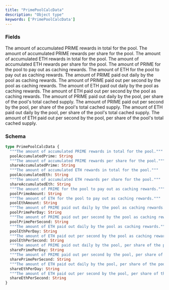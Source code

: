 ```yaml
---
title: "PrimePoolCalcData"
description: "Object type"
keywords: ['PrimePoolCalcData']
---
```


### Fields

<ResponseField name="poolAccumulatedPrime" type="String">
  The amount of accumulated PRIME rewards in total for the pool.
</ResponseField>

<ResponseField name="shareAccumulatedPrime" type="String">
  The amount of accumulated PRIME rewards per share for the pool.
</ResponseField>

<ResponseField name="poolAccumulatedEth" type="String">
  The amount of accumulated ETH rewards in total for the pool.
</ResponseField>

<ResponseField name="shareAccumulatedEth" type="String">
  The amount of accumulated ETH rewards per share for the pool.
</ResponseField>

<ResponseField name="poolPrimeAmount" type="String">
  The amount of PRIME for the pool to pay out as caching rewards.
</ResponseField>

<ResponseField name="poolEthAmount" type="String">
  The amount of ETH for the pool to pay out as caching rewards.
</ResponseField>

<ResponseField name="poolPrimePerDay" type="String">
  The amount of PRIME paid out daily by the pool as caching rewards.
</ResponseField>

<ResponseField name="poolPrimePerSecond" type="String">
  The amount of PRIME paid out per second by the pool as caching rewards.
</ResponseField>

<ResponseField name="poolEthPerDay" type="String">
  The amount of ETH paid out daily by the pool as caching rewards.
</ResponseField>

<ResponseField name="poolEthPerSecond" type="String">
  The amount of ETH paid out per second by the pool as caching rewards.
</ResponseField>

<ResponseField name="sharePrimePerDay" type="String">
  The amount of PRIME paid out daily by the pool, per share of the pool's total cached supply.
</ResponseField>

<ResponseField name="sharePrimePerSecond" type="String">
  The amount of PRIME paid out per second by the pool, per share of the pool's total cached supply.
</ResponseField>

<ResponseField name="shareEthPerDay" type="String">
  The amount of ETH paid out daily by the pool, per share of the pool's total cached supply.
</ResponseField>

<ResponseField name="shareEthPerSecond" type="String">
  The amount of ETH paid out per second by the pool, per share of the pool's total cached supply.
</ResponseField>

### Schema


```graphql 
type PrimePoolCalcData {
  """The amount of accumulated PRIME rewards in total for the pool."""
  poolAccumulatedPrime: String
  """The amount of accumulated PRIME rewards per share for the pool."""
  shareAccumulatedPrime: String
  """The amount of accumulated ETH rewards in total for the pool."""
  poolAccumulatedEth: String
  """The amount of accumulated ETH rewards per share for the pool."""
  shareAccumulatedEth: String
  """The amount of PRIME for the pool to pay out as caching rewards."""
  poolPrimeAmount: String
  """The amount of ETH for the pool to pay out as caching rewards."""
  poolEthAmount: String
  """The amount of PRIME paid out daily by the pool as caching rewards."""
  poolPrimePerDay: String
  """The amount of PRIME paid out per second by the pool as caching rewards."""
  poolPrimePerSecond: String
  """The amount of ETH paid out daily by the pool as caching rewards."""
  poolEthPerDay: String
  """The amount of ETH paid out per second by the pool as caching rewards."""
  poolEthPerSecond: String
  """The amount of PRIME paid out daily by the pool, per share of the pool's total cached supply."""
  sharePrimePerDay: String
  """The amount of PRIME paid out per second by the pool, per share of the pool's total cached supply."""
  sharePrimePerSecond: String
  """The amount of ETH paid out daily by the pool, per share of the pool's total cached supply."""
  shareEthPerDay: String
  """The amount of ETH paid out per second by the pool, per share of the pool's total cached supply."""
  shareEthPerSecond: String
}
```
